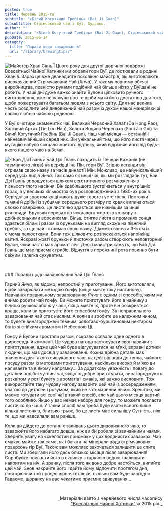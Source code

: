 ```yaml
---
posted: true
title: Червень 2015-го
subtitle: "«Білий Когутячий Гребінь» (Bai Ji Guan)"
subsubtitle: Стрімчаковий чай з Вуї, Фудзянь.
author: ""
description: '«Білий Когутячий Гребінь» (Bai Ji Guan), Стрімчаковий чай з Вуї, Фудзянь, весна 2014 року.'
pubDate: 2015-06-14
category: 
  title: "Поради щодо заварювання"
  url: "/library/brewingtips/"
---
```



<Image src={Image1}  class="float-left" alt="Майстер Хван Сянь Ї" /> Цього року для другої щорічної подорожі Всесвітньої Чайної Хатинки ми обрали гори Вуї, де гостювали в родині Хванів. Зараз це вже дванадцяте покоління майстрів, які виготовляють високоякісний Стрімчаковий Чай (_Янча_). У такому повному обсязі виробництва, повністю руками подібний чай більше ніхто у Вуїшані не робить. У наші дні дуже важко знайти Вулони цілковито ручного виготовлення, уже не кажучи про те щоби мати його достатньо для того, щоби пожертвувати багатьом людям з усього світу. Для нас велика честь розділити цей дивовижний чай разом із духом нашої мандрівки зі своєю любою чайною родиною.

У Вуї є чотири знаменитих чаї: Великий Червоний Халат (Da Hong Pao), Залізний Архат (Tie Lou Han), Золота Водяна Черепаха (Shui Jin Gui) та Білий Когутячий Гребінь (Bai Ji Guan). Наш чай місяця — останній і найнезвичайніший серед них. Він унікальний тим, що його листя через мутацію набуло яскраво жовтого відтінку, який відрізняє його від будь-якого иншого чаю на Землі.

<Image src={Image2}  class="float-right" alt="<Бай Дзі Ґвань>" /> Бай Дзі Ґвань походить із Печери Кажанів (не таємничого лігва) на верхівці Інь Пін, гори Вуї. Згідно легенди він отримав свою назву за часів династії Мін. Можливо, це найунікальніший серед усіх видів _Янча_. Так само як инші чаї, які ми розглядали тут, Бай Дзі Ґвань вирощується шляхом вегетативного розмноження з пізньостиглого насіння. Він здебільшого зустрічається у внутрішніх горах, а у великих кількостях був розповсюджений з 1980-их років. Середні за зростом кущі мають дуже товсте густе гілля. Листочки тьмяні й дрібні із зубцями середнього розміру по краях випинаються своєю поверхнею. Це листячко здається ще ніжнішим за инші різновиди. Бруньки переважно яскравого жовтого кольору з дрібнесенькими ворсинками. Більш стигле листя в променях сонця здається білим і разом із бруньками на вигляд схоже на півнячий гребінь, за що чай і отримав свою назву. Діаметр віночка 3-5 см із сімома пелюстками. Вони теж цілковито розпускаються наприкінці квітня. Яскраві жовті бруньки й листочки разом створюють неповторний Вулон, який часто має аромат лічі. Деякі майстри кажуть, що Бай Дзі Ґвань ще має присмак грибів. Відчуття в порожнині рота повинно бути свіжим і злегка сухуватим.

<p>&nbsp;</p>
### Поради щодо заварювання Бай Дзі Ґваня

Гарний _Янча_, як відомо, непростий у приготуванні. Його виготовляли, щоби заварювати методою ґонфу (якщо маєте таку настанову). Навчання правильному заварюванню _Янча_ є одним зі способів, яким ми вчимо робити чай ґонфу. Ви можете приготувати його в чайнику з бічною ручкою або ж у чаші, якщо маєте їх, проте він розкриється краще, коли ви приготуєте його способом ґонфу. За неправильного заварювання чай стає кислим. А коли ви зробите це належним чином, то будете винагороджені темним, золотаво-бурштиновим нектаром богів зі стійким ароматом і Небесною Ці.

Ґонфу й Вулони зростали разом, яскраво осявали одне одного в щиросердній компанії. Це чудова нагода застосувати свої навички з приготування, адже цей чай буде відгукуватися на м’які, вправні дотики людини, що має досвід у заварюванні. Кожна дрібна деталь має значення для такого вишуканого чаю, як цей: від води до тепла, чайного посуду разом із методами приготування, наскільки високо й м’яко ви наливаєте та в якому напрямку… За додаткову уважність і повагу до деталей подібні чутливі чаї, якщо їх добре приготувати, винагороджують розквітом у роті букету з ароматів і смаків, які важко висловити. Тож використайте таку чудову нагоду заварити цей чай із зосередженням, увагою до деталей і розумом, який не затьмарений нічим. Зрештою, ми маємо готувати всі свої чаї в такий спосіб, але чай цього місяця вартий того особливо. Якщо у вас немає набору для ґонфу, то можете покласти листячко до чаші. У такий спосіб вам треба буде взяти всього лише кілька листочків, близько трьох, бо це листя має сильнішу Сутність, ніж те, що ми надсилали вам раніше.

Коли ви дійдете до останніх заливань цього дивовижного чаю, то заварюйте його набагато довше, ніж ви би робили зі звичайними чаями. Зверніть увагу на «скелястий присмак» у цих водянистих заварках. Чай смакує майже так само, як і багата на мінерали вода стрімчакових поверхонь гір Вуї. Також вам можливо захочеться залишити це спите листя. Ми зберігали його десь близько місяця після заварювання! Спробуйте покласти його в склянку з гарячою водою і залишити накритим на ніч. А зранку, після того як воно добре настоїться, випийте цей чай. Знов накрийте його і дайте йому відпочити протягом дня, повторюючи той процес щоночі стільки, скільки вам буде завгодно. Гадаємо, щоранку на вас чекатиме приємне здивування…

<p>&nbsp;</p>
<p align="right" style="font-size: 0.9rem;">_Матеріали взято з червневого числа часопису<br /><a title="globalteahut.org" href="http://www.globalteahut.org/" target="blank" rel="noopener">"Всесвітньої Чайної Хатинки"</a>за 2015 рік._</p>